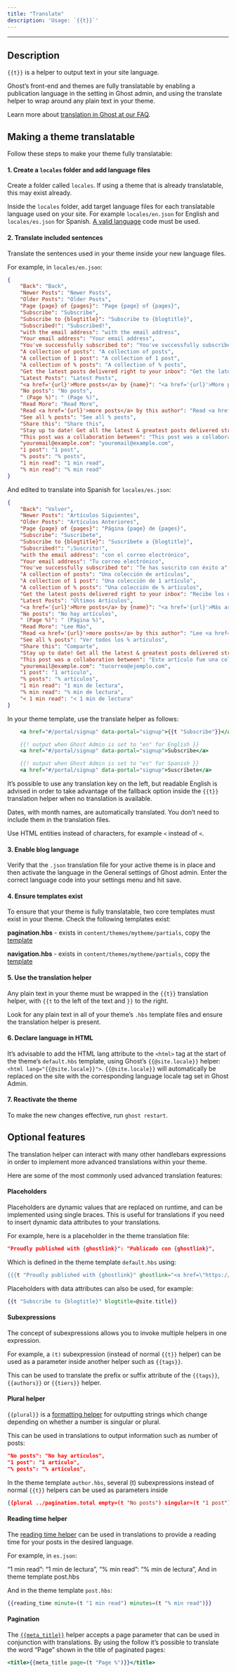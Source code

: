 ```yaml
---
title: "Translate"
description: 'Usage: `{{t}}`'
---
```


***

## Description

`{{t}}` is a helper to output text in your site language.

Ghost’s front-end and themes are fully translatable by enabling a publication language in the setting in Ghost admin, and using the translate helper to wrap around any plain text in your theme.

Learn more about [translation in Ghost at our FAQ](/faq/translation/).

## Making a theme translatable

Follow these steps to make your theme fully translatable:

#### 1. Create a `locales` folder and add language files

Create a folder called `locales`. If using a theme that is already translatable, this may exist already.

Inside the `locales` folder, add target language files for each translatable language used on your site. For example `locales/en.json` for English and `locales/es.json` for Spanish. [A valid language](https://www.w3schools.com/tags/ref_language_codes.asp) code must be used.

#### 2. Translate included sentences

Translate the sentences used in your theme inside your new language files.

For example, in `locales/en.json`:

```json
{
    "Back": "Back",
    "Newer Posts": "Newer Posts",
    "Older Posts": "Older Posts",
    "Page {page} of {pages}": "Page {page} of {pages}",
    "Subscribe": "Subscribe",
    "Subscribe to {blogtitle}": "Subscribe to {blogtitle}",
    "Subscribed!": "Subscribed!",
    "with the email address": "with the email address",
    "Your email address": "Your email address",
    "You've successfully subscribed to": "You've successfully subscribed to",
    "A collection of posts": "A collection of posts",
    "A collection of 1 post": "A collection of 1 post",
    "A collection of % posts": "A collection of % posts",
    "Get the latest posts delivered right to your inbox": "Get the latest posts delivered right to your inbox",
    "Latest Posts": "Latest Posts",
    "<a href='{url}'>More posts</a> by {name}": "<a href='{url}'>More posts</a> by {name}",
    "No posts": "No posts",
    " (Page %)": " (Page %)",
    "Read More": "Read More",
    "Read <a href='{url}'>more posts</a> by this author": "Read <a href='{url}'>more posts</a> by this author",
    "See all % posts": "See all % posts",
    "Share this": "Share this",
    "Stay up to date! Get all the latest & greatest posts delivered straight to your inbox": "Stay up to date! Get all the latest & greatest posts delivered straight to your inbox",
    "This post was a collaboration between": "This post was a collaboration between",
    "youremail@example.com": "youremail@example.com",
    "1 post": "1 post",
    "% posts": "% posts",
    "1 min read": "1 min read",
    "% min read": "% min read"
}
```

And edited to translate into Spanish for `locales/es.json`:

```json
{
    "Back": "Volver",
    "Newer Posts": "Artículos Siguientes",
    "Older Posts": "Artículos Anteriores",
    "Page {page} of {pages}": "Página {page} de {pages}",
    "Subscribe": "Suscríbete",
    "Subscribe to {blogtitle}": "Suscríbete a {blogtitle}",
    "Subscribed!": "¡Suscrito!",
    "with the email address": "con el correo electrónico",
    "Your email address": "Tu correo electrónico",
    "You've successfully subscribed to": "Te has suscrito con éxito a",
    "A collection of posts": "Una colección de artículos",
    "A collection of 1 post": "Una colección de 1 artículo",
    "A collection of % posts": "Una colección de % artículos",
    "Get the latest posts delivered right to your inbox": "Recibe los últimos artículos directamente en tu buzón",
    "Latest Posts": "Últimos Artículos",
    "<a href='{url}'>More posts</a> by {name}": "<a href='{url}'>Más artículos</a> de {name}",
    "No posts": "No hay artículos",
    " (Page %)": " (Página %)",
    "Read More": "Lee Más",
    "Read <a href='{url}'>more posts</a> by this author": "Lee <a href='{url}'>más artículos</a> de este autor",
    "See all % posts": "Ver todos los % artículos",
    "Share this": "Comparte",
    "Stay up to date! Get all the latest & greatest posts delivered straight to your inbox": "¡Mantente al día! Recibe todos los últimos y mejores artículos directamente en tu buzón",
    "This post was a collaboration between": "Este artículo fue una colaboración entre",
    "youremail@example.com": "tucorreo@ejemplo.com",
    "1 post": "1 artículo",
    "% posts": "% artículos",
    "1 min read": "1 min de lectura",
    "% min read": "% min de lectura",
    "< 1 min read": "< 1 min de lectura"
}
```

In your theme template, use the translate helper as follows:

```handlebars
    <a href="#/portal/signup" data-portal="signup">{{t "Subscribe"}}</a>

    {{! output when Ghost Admin is set to "en" for English }}
    <a href="#/portal/signup" data-portal="signup">Subscribe</a>

    {{! output when Ghost Admin is set to "es" for Spanish }}
    <a href="#/portal/signup" data-portal="signup">Suscríbete</a>
```

It’s possible to use any translation key on the left, but readable English is advised in order to take advantage of the fallback option inside the `{{t}}` translation helper when no translation is available.

Dates, with month names, are automatically translated. You don’t need to include them in the translation files.

Use HTML entities instead of characters, for example `<` instead of `<`.

#### 3. Enable blog language

Verify that the `.json` translation file for your active theme is in place and then activate the language in the General settings of Ghost admin. Enter the correct language code into your settings menu and hit save.

#### 4. Ensure templates exist

To ensure that your theme is fully translatable, two core templates must exist in your theme. Check the following templates exist:

**pagination.hbs** - exists in `content/themes/mytheme/partials`, copy the [template](https://github.com/TryGhost/Ghost/blob/3d989eba2371235d41468f7699a08e46fc2b1e87/ghost/core/core/frontend/helpers/tpl/pagination.hbs)

**navigation.hbs** - exists in `content/themes/mytheme/partials`, copy the [template](https://github.com/TryGhost/Ghost/blob/3d989eba2371235d41468f7699a08e46fc2b1e87/ghost/core/core/frontend/helpers/tpl/navigation.hbs)

#### 5. Use the translation helper

Any plain text in your theme must be wrapped in the `{{t}}` translation helper, with `{{t` to the left of the text and `}}` to the right.

Look for any plain text in all of your theme’s `.hbs` template files and ensure the translation helper is present.

#### 6. Declare language in HTML

It’s advisable to add the HTML lang attribute to the `<html>` tag at the start of the theme’s `default.hbs` template, using Ghost’s `{{@site.locale}}` helper: `<html lang="{{@site.locale}}">`. `{{@site.locale}}` will automatically be replaced on the site with the corresponding language locale tag set in Ghost Admin.

#### 7. Reactivate the theme

To make the new changes effective, run `ghost restart`.

## Optional features

The translation helper can interact with many other handlebars expressions in order to implement more advanced translations within your theme.

Here are some of the most commonly used advanced translation features:

#### Placeholders

Placeholders are dynamic values that are replaced on runtime, and can be implemented using single braces. This is useful for translations if you need to insert dynamic data attributes to your translations.

For example, here is a placeholder in the theme translation file:

```json
"Proudly published with {ghostlink}": "Publicado con {ghostlink}",
```

Which is defined in the theme template `default.hbs` using:

```handlebars
{{{t "Proudly published with {ghostlink}" ghostlink="<a href=\"https://ghost.org\">Ghost</a>"}}}
```

Placeholders with data attributes can also be used, for example:

```handlebars
{{t "Subscribe to {blogtitle}" blogtitle=@site.title}}
```

#### Subexpressions

The concept of subexpressions allows you to invoke multiple helpers in one expression.

For example, a `(t)` subexpression (instead of normal `{{t}}` helper) can be used as a parameter inside another helper such as `{{tags}}`.

This can be used to translate the prefix or suffix attribute of the `{{tags}}`, `{{authors}}` or `{{tiers}}` helper.

#### Plural helper

`{{plural}}` is a [formatting helper](/themes/helpers/utility/plural/) for outputting strings which change depending on whether a number is singular or plural.

This can be used in translations to output information such as number of posts:

```json
"No posts": "No hay artículos",
"1 post": "1 artículo",
"% posts": "% artículos",
```

In the theme template `author.hbs`, several (t) subexpressions instead of normal `{{t}}` helpers can be used as parameters inside

```json
{{plural ../pagination.total empty=(t "No posts") singular=(t "1 post") plural=(t "% posts")}}
```

#### Reading time helper

The [reading time helper](/themes/helpers/utility/reading_time/) can be used in translations to provide a reading time for your posts in the desired language.

For example, in `es.json`:

“1 min read”: “1 min de lectura”, “% min read”: “% min de lectura”, And in theme template post.hbs

And in the theme template `post.hbs`:

```handlebars
{{reading_time minute=(t "1 min read") minutes=(t "% min read")}}
```

#### Pagination

The [`{{meta_title}}`](/themes/helpers/data/meta_data/) helper accepts a page parameter that can be used in conjunction with translations. By using the follow it’s possible to translate the word “Page” shown in the title of paginated pages:

```handlebars
<title>{{meta_title page=(t "Page %")}}</title>
```